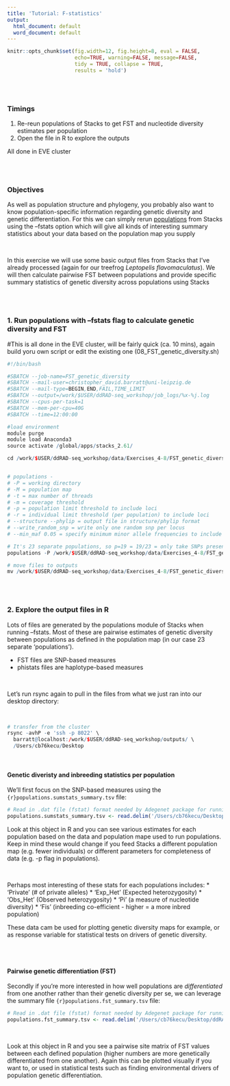 ```yaml
---
title: 'Tutorial: F-statistics'
output:
  html_document: default
  word_document: default
---
```


```r
knitr::opts_chunk$set(fig.width=12, fig.height=8, eval = FALSE,
                      echo=TRUE, warning=FALSE, message=FALSE,
                      tidy = TRUE, collapse = TRUE,
                      results = 'hold')
```

\
\

### Timings 
  1. Re-reun populations of Stacks to get FST and nucleotide diversity estimates per population
  2. Open the file in R to explore the outputs
  
All done in EVE cluster
  
\
\

### Objectives

As well as population structure and phylogeny, you probably also want to know population-specific information regarding genetic diversity and genetic differentiation. For this we can simply rerun [populations](https://catchenlab.life.illinois.edu/stacks/comp/populations.php) from Stacks using the --fstats option which will give all kinds of interesting summary statistics about your data based on the population map you supply

\

In this exercise we will use some basic output files from Stacks that I've already processed (again for our treefrog *Leptopelis flavomaculatus*). We will then calculate pairwise FST between populations and provide specific summary statistics of genetic diversity across populations using Stacks

\
\

### 1. Run populations with --fstats flag to calculate genetic diversity and FST
#This is all done in the EVE cluster, will be fairly quick (ca. 10 mins), again build yoru own script or edit the existing one (08_FST_genetic_diversity.sh)

```r

#!/bin/bash                                                                                                                            

#SBATCH --job-name=FST_genetic_diversity
#SBATCH --mail-user=christopher_david.barratt@uni-leipzig.de
#SBATCH --mail-type=BEGIN,END,FAIL,TIME_LIMIT
#SBATCH --output=/work/$USER/ddRAD-seq_workshop/job_logs/%x-%j.log
#SBATCH --cpus-per-task=1 
#SBATCH --mem-per-cpu=40G
#SBATCH --time=12:00:00

#load environment
module purge
module load Anaconda3
source activate /global/apps/stacks_2.61/

cd /work/$USER/ddRAD-seq_workshop/data/Exercises_4-8/FST_genetic_diversity/


# populations - 
# -P = working directory 
# -M = population map
# -t = max number of threads
# -m = coverage threshold
# -p = population limit threshold to include loci
# -r = individual limit threshold (per population) to include loci
# --structure --phylip = output file in structure/phylip format
# --write_random_snp = write only one random snp per locus
# --min_maf 0.05 = specify minimum minor allele frequencies to include loci

# It's 23 separate populations, so p=19 = 19/23 = only take SNPs present in 82.6% of data
populations -P /work/$USER/ddRAD-seq_workshop/data/Exercises_4-8/FST_genetic_diversity/Lflav -O /work/$USER/ddRAD-seq_workshop/data/Exercises_4-8/FST_genetic_diversity/Lflav -M /work/$USER/ddRAD-seq_workshop/data/Exercises_4-8/FST_genetic_diversity/Lflav_popmap_FST -t 1 -p 19 -r 0.5 --genepop --fstats --min-maf 0.05

# move files to outputs
mv /work/$USER/ddRAD-seq_workshop/data/Exercises_4-8/FST_genetic_diversity/Lflav/populations.* /work/$USER/ddRAD-seq_workshop/outputs/Exercise_8/

```

\
\

### 2. Explore the output files in R

Lots of files are generated by the populations module of Stacks when running --fstats. Most of these are pairwise estimates of genetic diversity between populations as defined in the population map (in our case 23 separate 'populations'). 

* FST files are SNP-based measures
* phistats files are haplotype-based measures

\

Let's run rsync again to pull in the files from what we just ran into our desktop directory:

\

```r
# transfer from the cluster
rsync -avhP -e 'ssh -p 8022' \
  barratt@localhost:/work/$USER/ddRAD-seq_workshop/outputs/ \
  /Users/cb76kecu/Desktop

```

\


#### Genetic diveristy and inbreeding statistics per population

We'll first focus on the SNP-based measures using the ```{r}populations.sumstats_summary.tsv``` file:
```r
# Read in .dat file (fstat) format needed by Adegenet package for running DAPC
populations.sumstats_summary.tsv <- read.delim('/Users/cb76kecu/Desktop/ddRAD-seq_workshop/outputs/Exercise_8/populations.sumstats_summary.tsv', header=FALSE)
```

Look at this object in R and you can see various estimates for each population based on the data and population mape used to run populations. Keep in mind these would change if you feed Stacks a different population map (e.g. fewer individuals) or different parameters for completeness of data (e.g. -p flag in populations).

\

Perhaps most interesting of these stats for each populations includes: 
* 'Private' (# of private alleles)
* 'Exp_Het' (Expected heterozygosity)
* 'Obs_Het' (Observed heterozygosity)
* 'Pi' (a measure of nucleotide diversity)
* 'Fis' (inbreeding co-efficient - higher = a more inbred population)

These data cam be used for plotting genetic diversity maps for example, or as response variable for statistical tests on drivers of genetic diversity.

\
\

#### Pairwise genetic differentiation (FST)

Secondly if you're more interested in how well populations are *differentiated* from one another rather than their genetic diversity per se, we can leverage the summary file  ```{r}populations.fst_summary.tsv``` file:
```r
# Read in .dat file (fstat) format needed by Adegenet package for running DAPC
populations.fst_summary.tsv <- read.delim('/Users/cb76kecu/Desktop/ddRAD-seq_workshop/outputs/Exercise_8/populations.fst_summary.tsv', header=FALSE)
```

\

Look at this object in R and you see a pairwise site matrix of FST values between each defined population (higher numbers are more genetically differentiated from one another). Again this can be plotted visually if you want to, or used in statistical tests such as finding environmental drivers of population genetic differentiation.